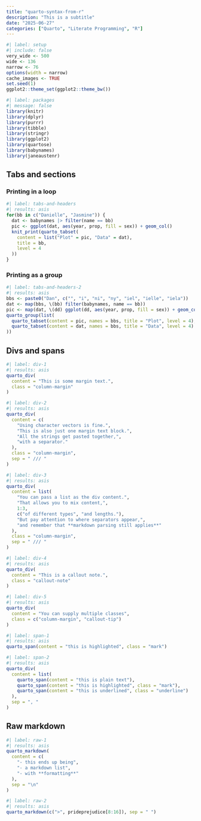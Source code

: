 ```yaml
---
title: "quarto-syntax-from-r"
description: "This is a subtitle"
date: "2025-06-27"
categories: ["Quarto", "Literate Programming", "R"]
--- 
```


<!--------------- my typical setup ----------------->

```r
#| label: setup
#| include: false
very_wide <- 500
wide <- 136
narrow <- 76
options(width = narrow)
cache_images <- TRUE
set.seed(1)
ggplot2::theme_set(ggplot2::theme_bw())
```

<!--------------- post begins here ----------------->

```r
#| label: packages
#| message: false
library(knitr)
library(dplyr)
library(purrr)
library(tibble)
library(stringr)
library(ggplot2)
library(quartose)
library(babynames)
library(janeaustenr)
```

## Tabs and sections

### Printing in a loop

```r
#| label: tabs-and-headers
#| results: asis
for(bb in c("Danielle", "Jasmine")) {
  dat <- babynames |> filter(name == bb)
  pic <- ggplot(dat, aes(year, prop, fill = sex)) + geom_col()
  knit_print(quarto_tabset(
    content = list("Plot" = pic, "Data" = dat), 
    title = bb,
    level = 4
  ))
}
```

### Printing as a group

```r
#| label: tabs-and-headers-2
#| results: asis
bbs <- paste0("Dan", c("", "i", "ni", "ny", "iel", "ielle", "iela"))
dat <- map(bbs, \(bb) filter(babynames, name == bb))
pic <- map(dat, \(dd) ggplot(dd, aes(year, prop, fill = sex)) + geom_col())
quarto_group(list(
  quarto_tabset(content = pic, names = bbs, title = "Plot", level = 4),
  quarto_tabset(content = dat, names = bbs, title = "Data", level = 4)
))
```

## Divs and spans

```r
#| label: div-1
#| results: asis
quarto_div(
  content = "This is some margin text.", 
  class = "column-margin"
)
```


```r
#| label: div-2
#| results: asis
quarto_div(
  content = c(
    "Using character vectors is fine.",
    "This is also just one margin text block.", 
    "All the strings get pasted together,",
    "with a separator."
  ),
  class = "column-margin",
  sep = " /// "
)
```


```r
#| label: div-3
#| results: asis
quarto_div(
  content = list(
    "You can pass a list as the div content.", 
    "That allows you to mix content,",
    1:3,
    c("of different types", "and lengths."),
    "But pay attention to where separators appear,",
    "and remember that **markdown parsing still applies**"
  ),
  class = "column-margin",
  sep = " /// "
)
```


```r
#| label: div-4
#| results: asis
quarto_div(
  content = "This is a callout note.",
  class = "callout-note"
)

```


```r
#| label: div-5
#| results: asis
quarto_div(
  content = "You can supply multiple classes",
  class = c("column-margin", "callout-tip")
)
```


```r
#| label: span-1
#| results: asis
quarto_span(content = "this is highlighted", class = "mark")
```

```r
#| label: span-2
#| results: asis
quarto_div(
  content = list(
    quarto_span(content = "this is plain text"),
    quarto_span(content = "this is highlighted", class = "mark"),
    quarto_span(content = "this is underlined", class = "underline")
  ),
  sep = ", "
)
```

## Raw markdown

```r
#| label: raw-1
#| results: asis
quarto_markdown(
  content = c(
    "- this ends up being",
    "- a markdown list", 
    "- with **formatting**"
  ),
  sep = "\n"
)
```

```r
#| label: raw-2
#| results: asis
quarto_markdown(c(">", prideprejudice[8:16]), sep = " ")
```


